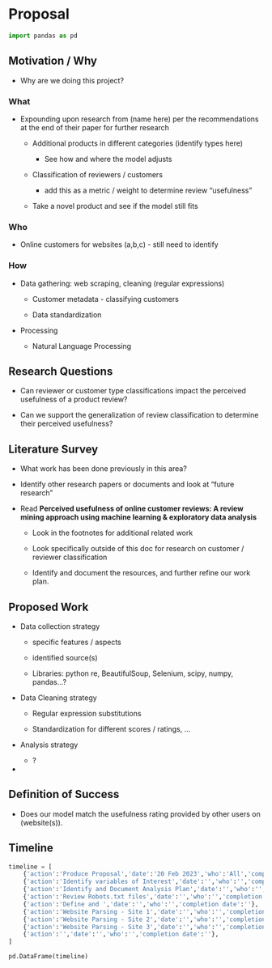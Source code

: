 # Proposal {#sec-proposal}

```python
import pandas as pd
```

## Motivation / Why

* Why are we doing this project?

### What

* Expounding upon research from (name here) per the recommendations at the end of their paper for further research

    * Additional products in different categories (identify types here)

        * See how and where the model adjusts

    * Classification of reviewers / customers

        * add this as a metric / weight to determine review "usefulness"
    
    * Take a novel product and see if the model still fits

### Who

* Online customers for websites (a,b,c) - still need to identify

### How

* Data gathering: web scraping, cleaning (regular expressions)

    * Customer metadata - classifying customers

    * Data standardization

* Processing

    * Natural Language Processing

## Research Questions

* Can reviewer or customer type classifications impact the perceived usefulness of a product review?

* Can we support the generalization of review classification to determine their perceived usefulness?

## Literature Survey

* What work has been done previously in this area?

* Identify other research papers or documents and look at "future research"

* Read **Perceived usefulness of online customer reviews: A review mining approach using machine learning & exploratory data analysis** 

    * Look in the footnotes for additional related work

    * Look specifically outside of this doc for research on customer / reviewer classification

    * Identify and document the resources, and further refine our work plan.

## Proposed Work

* Data collection strategy

    * specific features / aspects

    * identified source(s)

    * Libraries:  python re, BeautifulSoup, Selenium, scipy, numpy, pandas...?

* Data Cleaning strategy

    * Regular expression substitutions

    * Standardization for different scores / ratings, ...

* Analysis strategy

    * ?

* 

## Definition of Success

* Does our model match the usefulness rating provided by other users on (website(s)).

## Timeline

```python
timeline = [
    {'action':'Produce Proposal','date':'20 Feb 2023','who':'All','completion date':''},
    {'action':'Identify variables of Interest','date':'','who':'','completion date':''},
    {'action':'Identify and Document Analysis Plan','date':'','who':'','completion date':''},
    {'action':'Review Robots.txt files','date':'','who':'','completion date':''},
    {'action':'Define and ','date':'','who':'','completion date':''},
    {'action':'Website Parsing - Site 1','date':'','who':'','completion date':''},
    {'action':'Website Parsing - Site 2','date':'','who':'','completion date':''},
    {'action':'Website Parsing - Site 3','date':'','who':'','completion date':''},
    {'action':'','date':'','who':'','completion date':''},
]

pd.DataFrame(timeline)
```
